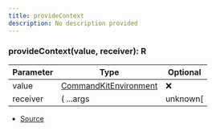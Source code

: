 ```yaml
---
title: provideContext
description: No description provided
---
```



### provideContext(value, receiver): R

| Parameter | Type | Optional |
| ----------- | ----------- | ----------- |
| value | [CommandKitEnvironment](/docs/api-reference/classes/CommandKitEnvironment) | ❌ |
| receiver | (   ...args | unknown\[ | ] ) => R | ❌ |


- [Source](https://github.com/underctrl-io/commandkit/blob/141d1404ab18a8e659209a0fab65466bf3b6dd85/packages/commandkit/src/context/async-context.ts#L30)
